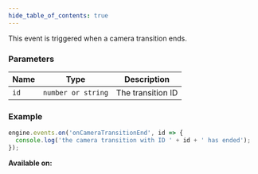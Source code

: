 ```yaml
---
hide_table_of_contents: true
---
```



This event is triggered when a camera transition ends.

### Parameters

| Name | Type               | Description       |
| ---- | ------------------ | ----------------- |
| `id` | `number or string` | The transition ID |

### Example

```js
engine.events.on('onCameraTransitionEnd', id => {
  console.log('the camera transition with ID ' + id + ' has ended');
});
```

**Available on:** <ClientTag />
